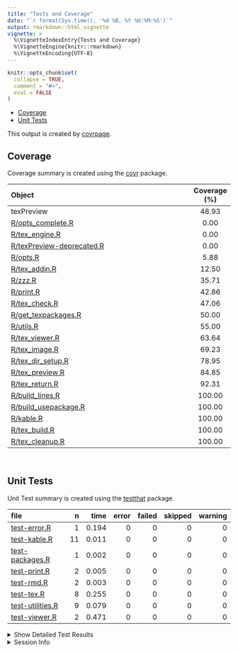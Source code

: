 ```yaml
---
title: "Tests and Coverage"
date: "`r format(Sys.time(), '%d %B, %Y %H:%M:%S')`"
output: rmarkdown::html_vignette
vignette: >
  %\VignetteIndexEntry{Tests and Coverage}
  %\VignetteEngine{knitr::rmarkdown}
  %\VignetteEncoding{UTF-8}
---
```

  
```r
knitr::opts_chunk$set(
  collapse = TRUE,
  comment = "#>",
  eval = FALSE
)
```

<!--- Placeholder for tests/README.md Do Not Edit--->
  - [Coverage](#coverage)
  - [Unit Tests](#unit-tests)

This output is created by
[covrpage](https://github.com/yonicd/covrpage).

## Coverage

Coverage summary is created using the
[covr](https://github.com/r-lib/covr) package.

| Object                                                    | Coverage (%) |
| :-------------------------------------------------------- | :----------: |
| texPreview                                                |    48.93     |
| [R/opts\_complete.R](https://github.com/yonicd/texPreview/blob/master/R/opts_complete.R)                |     0.00     |
| [R/tex\_engine.R](https://github.com/yonicd/texPreview/blob/master/R/tex_engine.R)                      |     0.00     |
| [R/texPreview-deprecated.R](https://github.com/yonicd/texPreview/blob/master/R/texPreview-deprecated.R) |     0.00     |
| [R/opts.R](https://github.com/yonicd/texPreview/blob/master/R/opts.R)                                   |     5.88     |
| [R/tex\_addin.R](https://github.com/yonicd/texPreview/blob/master/R/tex_addin.R)                        |    12.50     |
| [R/zzz.R](https://github.com/yonicd/texPreview/blob/master/R/zzz.R)                                     |    35.71     |
| [R/print.R](https://github.com/yonicd/texPreview/blob/master/R/print.R)                                 |    42.86     |
| [R/tex\_check.R](https://github.com/yonicd/texPreview/blob/master/R/tex_check.R)                        |    47.06     |
| [R/get\_texpackages.R](https://github.com/yonicd/texPreview/blob/master/R/get_texpackages.R)            |    50.00     |
| [R/utils.R](https://github.com/yonicd/texPreview/blob/master/R/utils.R)                                 |    55.00     |
| [R/tex\_viewer.R](https://github.com/yonicd/texPreview/blob/master/R/tex_viewer.R)                      |    63.64     |
| [R/tex\_image.R](https://github.com/yonicd/texPreview/blob/master/R/tex_image.R)                        |    69.23     |
| [R/tex\_dir\_setup.R](https://github.com/yonicd/texPreview/blob/master/R/tex_dir_setup.R)               |    78.95     |
| [R/tex\_preview.R](https://github.com/yonicd/texPreview/blob/master/R/tex_preview.R)                    |    84.85     |
| [R/tex\_return.R](https://github.com/yonicd/texPreview/blob/master/R/tex_return.R)                      |    92.31     |
| [R/build\_lines.R](https://github.com/yonicd/texPreview/blob/master/R/build_lines.R)                    |    100.00    |
| [R/build\_usepackage.R](https://github.com/yonicd/texPreview/blob/master/R/build_usepackage.R)          |    100.00    |
| [R/kable.R](https://github.com/yonicd/texPreview/blob/master/R/kable.R)                                 |    100.00    |
| [R/tex\_build.R](https://github.com/yonicd/texPreview/blob/master/R/tex_build.R)                        |    100.00    |
| [R/tex\_cleanup.R](https://github.com/yonicd/texPreview/blob/master/R/tex_cleanup.R)                    |    100.00    |

<br>

## Unit Tests

Unit Test summary is created using the
[testthat](https://github.com/r-lib/testthat) package.

| file                                          |  n |  time | error | failed | skipped | warning |
| :-------------------------------------------- | -: | ----: | ----: | -----: | ------: | ------: |
| [test-error.R](https://github.com/yonicd/texPreview/blob/master/tests/testthat/test-error.R)         |  1 | 0.194 |     0 |      0 |       0 |       0 |
| [test-kable.R](https://github.com/yonicd/texPreview/blob/master/tests/testthat/test-kable.R)         | 11 | 0.011 |     0 |      0 |       0 |       0 |
| [test-packages.R](https://github.com/yonicd/texPreview/blob/master/tests/testthat/test-packages.R)   |  1 | 0.002 |     0 |      0 |       0 |       0 |
| [test-print.R](https://github.com/yonicd/texPreview/blob/master/tests/testthat/test-print.R)         |  2 | 0.005 |     0 |      0 |       0 |       0 |
| [test-rmd.R](https://github.com/yonicd/texPreview/blob/master/tests/testthat/test-rmd.R)             |  2 | 0.003 |     0 |      0 |       0 |       0 |
| [test-tex.R](https://github.com/yonicd/texPreview/blob/master/tests/testthat/test-tex.R)             |  8 | 0.255 |     0 |      0 |       0 |       0 |
| [test-utilities.R](https://github.com/yonicd/texPreview/blob/master/tests/testthat/test-utilities.R) |  9 | 0.079 |     0 |      0 |       0 |       0 |
| [test-viewer.R](https://github.com/yonicd/texPreview/blob/master/tests/testthat/test-viewer.R)       |  2 | 0.471 |     0 |      0 |       0 |       0 |

<details closed>

<summary> Show Detailed Test Results </summary>

| file                                              | context                      | test                                              | status | n |  time |
| :------------------------------------------------ | :--------------------------- | :------------------------------------------------ | :----- | -: | ----: |
| [test-error.R](https://github.com/yonicd/texPreview/blob/master/tests/testthat/test-error.R#L16)         | Rendering errors             | force an error: error message                     | PASS   | 1 | 0.194 |
| [test-kable.R](https://github.com/yonicd/texPreview/blob/master/tests/testthat/test-kable.R#L35)         | converting to kable          | lines: value                                      | PASS   | 1 | 0.001 |
| [test-kable.R](https://github.com/yonicd/texPreview/blob/master/tests/testthat/test-kable.R#L40)         | converting to kable          | lines: class                                      | PASS   | 1 | 0.001 |
| [test-kable.R](https://github.com/yonicd/texPreview/blob/master/tests/testthat/test-kable.R#L44)         | converting to kable          | lines: attr                                       | PASS   | 1 | 0.001 |
| [test-kable.R](https://github.com/yonicd/texPreview/blob/master/tests/testthat/test-kable.R#L55)         | converting to kable          | file: value                                       | PASS   | 1 | 0.001 |
| [test-kable.R](https://github.com/yonicd/texPreview/blob/master/tests/testthat/test-kable.R#L60)         | converting to kable          | file: class                                       | PASS   | 1 | 0.001 |
| [test-kable.R](https://github.com/yonicd/texPreview/blob/master/tests/testthat/test-kable.R#L64)         | converting to kable          | file: attr                                        | PASS   | 1 | 0.001 |
| [test-kable.R](https://github.com/yonicd/texPreview/blob/master/tests/testthat/test-kable.R#L74)         | converting to kable          | self: class                                       | PASS   | 1 | 0.001 |
| [test-kable.R](https://github.com/yonicd/texPreview/blob/master/tests/testthat/test-kable.R#L78)         | converting to kable          | self: attr                                        | PASS   | 1 | 0.001 |
| [test-kable.R](https://github.com/yonicd/texPreview/blob/master/tests/testthat/test-kable.R#L93)         | converting to kable          | input: value                                      | PASS   | 1 | 0.001 |
| [test-kable.R](https://github.com/yonicd/texPreview/blob/master/tests/testthat/test-kable.R#L98)         | converting to kable          | input: class                                      | PASS   | 1 | 0.001 |
| [test-kable.R](https://github.com/yonicd/texPreview/blob/master/tests/testthat/test-kable.R#L102)        | converting to kable          | input: attr                                       | PASS   | 1 | 0.001 |
| [test-packages.R](https://github.com/yonicd/texPreview/blob/master/tests/testthat/test-packages.R#L8)    | packages                     | parse packages: lines                             | PASS   | 1 | 0.002 |
| [test-print.R](https://github.com/yonicd/texPreview/blob/master/tests/testthat/test-print.R#L19)         | utilities                    | print methods: texpreview\_tex                    | PASS   | 1 | 0.003 |
| [test-print.R](https://github.com/yonicd/texPreview/blob/master/tests/testthat/test-print.R#L23)         | utilities                    | print methods: texpreview\_input                  | PASS   | 1 | 0.002 |
| [test-rmd.R](https://github.com/yonicd/texPreview/blob/master/tests/testthat/test-rmd.R#L12)             | Rendering markdown           | html: output device                               | PASS   | 1 | 0.002 |
| [test-rmd.R](https://github.com/yonicd/texPreview/blob/master/tests/testthat/test-rmd.R#L16)             | Rendering markdown           | html: png output                                  | PASS   | 1 | 0.001 |
| [test-tex.R](https://github.com/yonicd/texPreview/blob/master/tests/testthat/test-tex.R#L17)             | core tex function            | porting to tex: files generated                   | PASS   | 1 | 0.001 |
| [test-tex.R](https://github.com/yonicd/texPreview/blob/master/tests/testthat/test-tex.R#L21)             | core tex function            | porting to tex: class of output                   | PASS   | 1 | 0.001 |
| [test-tex.R](https://github.com/yonicd/texPreview/blob/master/tests/testthat/test-tex.R#L35)             | core tex function            | porting to tex no filedir: no files generated     | PASS   | 1 | 0.001 |
| [test-tex.R](https://github.com/yonicd/texPreview/blob/master/tests/testthat/test-tex.R#L39)             | core tex function            | porting to tex no filedir: class of output        | PASS   | 1 | 0.001 |
| [test-tex.R](https://github.com/yonicd/texPreview/blob/master/tests/testthat/test-tex.R#L53)             | core tex function            | keep pdf as an output: files generated            | PASS   | 1 | 0.001 |
| [test-tex.R](https://github.com/yonicd/texPreview/blob/master/tests/testthat/test-tex.R#L57)             | core tex function            | keep pdf as an output: class of output            | PASS   | 1 | 0.001 |
| [test-tex.R](https://github.com/yonicd/texPreview/blob/master/tests/testthat/test-tex.R#L72)             | core tex function            | html output: return magick object                 | PASS   | 1 | 0.248 |
| [test-tex.R](https://github.com/yonicd/texPreview/blob/master/tests/testthat/test-tex.R#L106)            | core tex function            | tex lines directly input: validate benchmark      | PASS   | 1 | 0.001 |
| [test-utilities.R](https://github.com/yonicd/texPreview/blob/master/tests/testthat/test-utilities.R#L10) | utility functions of package | build usepackage call: basic call                 | PASS   | 1 | 0.001 |
| [test-utilities.R](https://github.com/yonicd/texPreview/blob/master/tests/testthat/test-utilities.R#L14) | utility functions of package | build usepackage call: check library is installed | PASS   | 1 | 0.025 |
| [test-utilities.R](https://github.com/yonicd/texPreview/blob/master/tests/testthat/test-utilities.R#L18) | utility functions of package | build usepackage call: add options                | PASS   | 1 | 0.001 |
| [test-utilities.R](https://github.com/yonicd/texPreview/blob/master/tests/testthat/test-utilities.R#L22) | utility functions of package | build usepackage call: use bad library name       | PASS   | 1 | 0.024 |
| [test-utilities.R](https://github.com/yonicd/texPreview/blob/master/tests/testthat/test-utilities.R#L40) | utility functions of package | build usepackage multiple calls: class            | PASS   | 1 | 0.001 |
| [test-utilities.R](https://github.com/yonicd/texPreview/blob/master/tests/testthat/test-utilities.R#L44) | utility functions of package | build usepackage multiple calls: dimension        | PASS   | 1 | 0.001 |
| [test-utilities.R](https://github.com/yonicd/texPreview/blob/master/tests/testthat/test-utilities.R#L58) | utility functions of package | find packages: check class                        | PASS   | 2 | 0.004 |
| [test-utilities.R](https://github.com/yonicd/texPreview/blob/master/tests/testthat/test-utilities.R#L75) | utility functions of package | empty call to addin: cause addin to crash         | PASS   | 1 | 0.022 |
| [test-viewer.R](https://github.com/yonicd/texPreview/blob/master/tests/testthat/test-viewer.R#L20_L26)   | Rendering viewer             | viewer output: validate viewer                    | PASS   | 1 | 0.252 |
| [test-viewer.R](https://github.com/yonicd/texPreview/blob/master/tests/testthat/test-viewer.R#L36_L41)   | Rendering viewer             | shiny output: validate shiny output               | PASS   | 1 | 0.219 |

</details>

<details>

<summary> Session Info </summary>

| Field    | Value                             |
| :------- | :-------------------------------- |
| Version  | R version 4.0.2 (2020-06-22)      |
| Platform | x86\_64-apple-darwin17.0 (64-bit) |
| Running  | macOS Catalina 10.15.6            |
| Language | en\_US                            |
| Timezone | America/New\_York                 |

| Package  | Version |
| :------- | :------ |
| testthat | 2.3.2   |
| covr     | 3.5.0   |
| covrpage | 0.0.70  |

</details>

<!--- Final Status : pass --->
